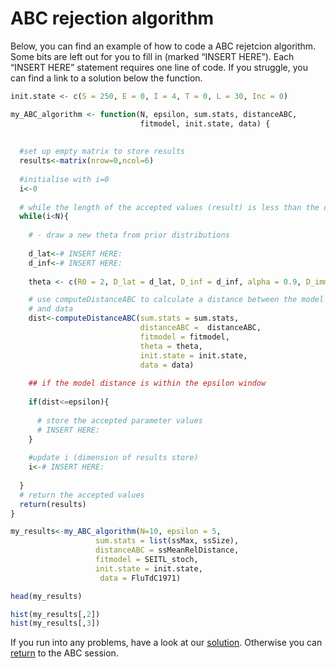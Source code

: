 # ABC rejection algorithm 

Below, you can find an example of how to code a ABC rejetcion algorithm. Some bits are left out for you to fill in (marked "INSERT HERE"). Each "INSERT HERE" statement requires one line of code. If you struggle, you can find a link to a solution below the function.

```r
init.state <- c(S = 250, E = 0, I = 4, T = 0, L = 30, Inc = 0)

my_ABC_algorithm <- function(N, epsilon, sum.stats, distanceABC,
                             fitmodel, init.state, data) {
  
  
  #set up empty matrix to store results
  results<-matrix(nrow=0,ncol=6)
  
  #initialise with i=0
  i<-0
  
  # while the length of the accepted values (result) is less than the desired length (N)
  while(i<N){
    
    # - draw a new theta from prior distributions
    
    d_lat<-# INSERT HERE:
    d_inf<-# INSERT HERE:
    
    theta <- c(R0 = 2, D_lat = d_lat, D_inf = d_inf, alpha = 0.9, D_imm = 13, rho = 0.85)

    # use computeDistanceABC to calculate a distance between the model
    # and data
    dist<-computeDistanceABC(sum.stats = sum.stats,
                             distanceABC =  distanceABC,
                             fitmodel = fitmodel,
                             theta = theta,
                             init.state = init.state,
                             data = data)
    
    ## if the model distance is within the epsilon window
    
    if(dist<=epsilon){
      
      # store the accepted parameter values
      # INSERT HERE:
    }
    
    #update i (dimension of results store)
    i<-# INSERT HERE:
    
  }
  # return the accepted values 
  return(results)
}

my_results<-my_ABC_algorithm(N=10, epsilon = 5,
                   sum.stats = list(ssMax, ssSize),
                   distanceABC = ssMeanRelDistance,
                   fitmodel = SEITL_stoch,
                   init.state = init.state,
                    data = FluTdC1971)

head(my_results)

hist(my_results[,2])
hist(my_results[,3])

```

If you run into any problems, have a look at our [solution](abc_solution.html). Otherwise you can [return](ABC.html) to the ABC session.


